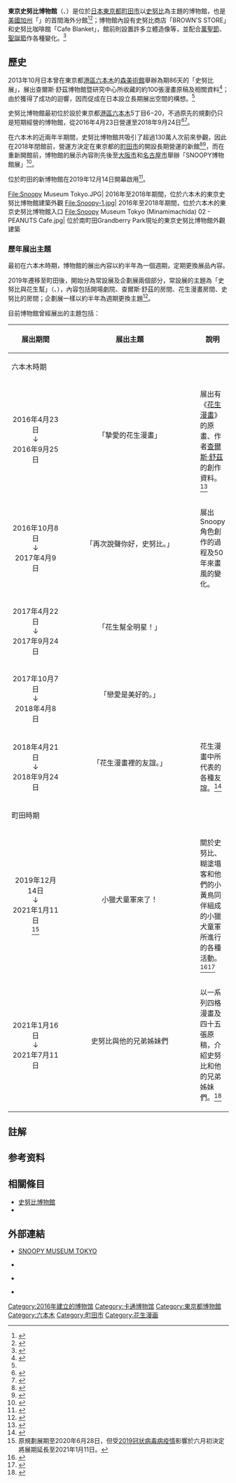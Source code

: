 {{Infobox museum
| 名称            = 史努比博物館
| 其他名称        = スヌーピーミュージアム<br />SNOOPY MUSEUM TOKYO
| logo            =
| logosize        =
| logo_caption    =
| 图像            = File:Snoopy Museum Tokyo.jpeg
| 图像大小        =
| 图像说明        = 2020年，位於町田的東京史努比博物館建築外觀
| map_type        = Japan<!-- Template:Location map系列的模板地名，例如China-->
| latitude        = 35.5096247
| longitude       = 139.4697332
| map_size        =  <!-- default 220-->
| map_caption     =
| former_name     = 
| established     = 2016年4月23日（六本木）<br />2019年12月14日（町田）<!--成立日期-->
| dissolved       = 2018年9月24日（六本木）<!--关闭日期-->
| location        = 日本東京都[[町田市|町田市]]鶴間3-1-1
| type            = 專業博物館
| accreditation   = {{Tsl|ja|ソニー・クリエイティブプロダクツ|索尼創意產品}}
| collections     = 史努比作品
| collection_size = 
| visitors        = <!--参观人数-->
| founder         = <!--建立者-->
| director        = <!--馆长-->
| president       = <!--館长-->
| curator         = <!--策展人-->
| owner           = <!--所有者-->
| publictransit   = [[田园都市线|田园都市线]][[南町田Grandberry_Park車站|南町田Grandberry Park車站]]
| website         = https://snoopymuseum.tokyo/
}}

'''東京史努比博物館'''（{{lang-ja|'''スヌーピーミュージアム'''}}、{{lang-en|'''SNOOPY MUSEUM TOKYO'''}}）是位於[[日本|日本]][[東京都|東京都]][[町田市|町田市]]以[[史努比|史努比]]為主題的博物館，也是[[美國|美國]][[加州|加州]]「{{tsl|en|Charles M. Schulz Museum and Research Center|查爾斯·舒茲博物館暨研究中心}}」的首間海外分館<ref>{{Cite news| url=http://news.ltn.com.tw/news/life/breakingnews/1393545| title=粉絲快來！ 史努比博物館首間海外分館明年東京開幕| date=2015-07-28| newspaper=自由時報| accessdate=2016-08-05| archive-date=2018-12-17| archive-url=https://web.archive.org/web/20181217143327/http://news.ltn.com.tw/news/life/breakingnews/1393545| dead-url=no}}</ref><ref>{{Cite news| url=http://travel.ettoday.net/article/541632.htm| title=全球首間「史努比博物館」海外分館　2016年東京開幕| date=2015-07-28| work=ETtoday| accessdate=2016-08-05| archive-date=2018-08-03| archive-url=https://web.archive.org/web/20180803133956/https://travel.ettoday.net/article/541632.htm| dead-url=no}}</ref>；博物館內設有史努比商店「BROWN'S STORE」和史努比咖啡館「Cafe Blanket」，館前則設置許多立體造像等，並配合[[萬聖節|萬聖節]]、[[聖誕節|聖誕節]]作各種變化。<ref name="Gamer-20150729">{{cite web |language=zh-tw |url=http://gnn.gamer.com.tw/3/118563.html |title=「史努比博物館」2016年3月至2018年9月將於東京六本木期間限定登場 |publisher=[[巴哈姆特電玩資訊站|巴哈姆特電玩資訊站]] |date=2015-07-29 |author=阿Lu |access-date=2015-07-31 |archive-date=2016-09-17 |archive-url=https://web.archive.org/web/20160917214108/http://gnn.gamer.com.tw/3/118563.html |dead-url=no }}</ref>

== 歷史 ==

2013年10月日本曾在東京都[[港區_(東京都)|港區]][[六本木|六本木]]的[[森美術館|森美術館]]舉辦為期86天的「史努比展」，展出查爾斯·舒茲博物館暨研究中心所收藏的約100張漫畫原稿及相關資料<ref>{{Cite web| url=https://www.museum.or.jp/modules/im_event/?controller=event_dtl&input[id]=80653| title=スヌーピー展 しあわせはきみをもっと知ること| work=Internet Museum| publisher=丹青社| language=ja| accessdate=2020-01-06}}</ref>；由於獲得了成功的迴響，因而促成在日本設立長期展出空間的構想。<ref name="Gamer-20150729"/>

史努比博物館最初位於設於東京都[[港區_(東京都)|港區]][[六本木|六本木]]5丁目6−20，不過原先的規劃仍只是短期經營的博物館，從2016年4月23日營運至2018年9月24日<ref>{{Cite web| url=http://www.snoopymuseum.tokyo/about/| title=關於博物館| publisher=SNOOPY MUSEUM TOKYO| accessdate=2016-08-05| language=ja| archive-url=https://web.archive.org/web/20160807205919/http://www.snoopymuseum.tokyo/about/| archive-date=2016-08-07| dead-url=yes}}</ref><ref>{{Cite news| url=http://news.tvbs.com.tw/world/650573| title=東京六本木　史努比第一座：海外博館| date=2016-04-22| work=TVBS| accessdate=2016-08-05| archive-date=2016-08-13| archive-url=https://web.archive.org/web/20160813181958/http://news.tvbs.com.tw/world/650573| dead-url=no}}</ref>。

在六本木的近兩年半期間，史努比博物館共吸引了超過130萬人次前來參觀，因此在2018年閉館前，營運方決定在東京都的[[町田市|町田市]]的{{Tsl|ja|南町田グランベリーパーク|南町田Grandberry Park}}開設長期營運的新館<ref>{{Cite web| url=https://matcha-jp.com/tw/6462?type=news| title=先別急著說再見「東京史努比博物館」2019年秋季搬家| date=2018-08-17| work=MATCHA| language=zh-tw| accessdate=2019-04-13}}</ref><ref>{{Cite web| url=https://snoopymuseum.tokyo/s/smt/page/about?ima=0000| title=ABOUT| publisher=東京史努比博物館| language=ja| accessdate=2020-01-07| archive-date=2021-01-18| archive-url=https://web.archive.org/web/20210118031533/https://snoopymuseum.tokyo/s/smt/page/about?ima=0000| dead-url=no}}</ref>，而在重新開館前，博物館的展示內容則先後至[[大阪市|大阪市]]和[[名古屋市|名古屋市]]舉辦「SNOOPY博物館展」<ref>{{Cite web| url=https://www.beauty321.com/post/23895| title=史努比博物館秋季強勢回歸，就在東京「南町田 GRAND BERRY PARK」，場館是去年兩倍大！| date=2019-04-12| accessdate=2019-04-13| language=zh-tw| work=BEAUTY美人誌| archive-date=2019-04-13| archive-url=https://web.archive.org/web/20190413084634/https://www.beauty321.com/post/23895| dead-url=no}}</ref>。

位於町田的新博物館在2019年12月14日開幕啟用<ref>{{Cite news| url=https://matcha-jp.com/tw/6462?type=news| title=先別急著說再見「東京史努比博物館」2019年秋冬搬家| date=2019-08-08| work=MATCHA| language=zh-tw| accessdate=2019-10-01}}</ref>。

<Gallery widths=200px heights=200px>
File:Snoopy Museum Tokyo.JPG| 2016年至2018年期間，位於六本木的東京史努比博物館建築外觀
File:Snoopy-1.jpg| 2016年至2018年期間，位於六本木的東京史努比博物館入口
File:Snoopy Museum Tokyo (Minamimachida) 02 - PEANUTS Cafe.jpg| 位於南町田Grandberry Park現址的東京史努比博物館外觀建築
</Gallery>

=== 歷年展出主題 ===

最初在六本木時期，博物館的展出內容以約半年為一個週期，定期更換展品內容。

2019年遷移至町田後，開始分為常設展及企劃展兩個部分，常設展的主題為「史努比與花生幫」（{{lang|ja|スヌーピーとピーナッツ・ギャング}}、{{lang|en|SNOOPY AND THE PEANUTS GANG}}），內容包括開場劇院、查爾斯·舒茲的房間、花生漫畫房間、史努比的房間；企劃展一樣以約半年為週期更換主題<Ref>{{Cite news| url=https://supertaste.tvbs.com.tw/topic/article/320658| title=「8公尺巨人史努比」躺好等你！「雙倍大」史努比博物館開幕，超可愛咖啡館免費進場| date=2019-12-19| author=王劭瑜| work=食尚玩家| language=zh-tw| accessdate=2020-01-06}}</ref>。

目前博物館曾經展出的主題包括：

{| class="wikitable" 
! width=113px | 展出期間 !! width=301px | 展出主題 !! 說明
|-
! colspan=3 | 六本木時期
|-
| align=center | 2016年4月23日<br />↓<br />2016年9月25日
| align=center | 「摯愛的花生漫畫」<br />{{lang|ja|「愛しのピーナッツ」}}<br />{{lang|en|"MY FAVORITE PEANUTS"}}
| 展出有《[[花生漫畫|花生漫畫]]》的原畫、作者[[查爾斯·舒茲|查爾斯·舒茲]]的創作資料。<ref>{{Cite news| url=http://www.cna.com.tw/news/ahel/201604210502-1.aspx| title=東京史努比博物館將開幕 有3大魅力| date=2016-04-21| accessdate=2016-08-05| work=中央通訊社| archive-date=2018-08-03| archive-url=https://web.archive.org/web/20180803133712/http://www.cna.com.tw/news/ahel/201604210502-1.aspx| dead-url=no}}</ref>
|-
| align=center | 2016年10月8日<br />↓<br />2017年4月9日
| align=center | 「再次說聲你好，史努比。」<br />{{lang|ja|「もういちど、はじめましてスヌーピー。」}}<br />{{lang|en|"Hello again, Snoopy"}}
| 展出Snoopy角色創作的過程及50年來畫風的變化。
|-
| align=center | 2017年4月22日<br />↓<br />2017年9月24日
| align=center | 「花生幫全明星！」<br />{{lang|ja|「ピーナッツ・ギャング・オールスター！」}}<br />{{lang|en|"PEANUTS GANG ALL STARS!"}}
| 
|-
| align=center | 2017年10月7日<br />↓<br />2018年4月8日
| align=center | 「戀愛是美好的。」<br />{{lang|ja|「恋ってすばらしい。」}}<br />{{lang|en|"Love is Wonderful."}}
| 
|-
| align=center | 2018年4月21日<br />↓<br />2018年9月24日
| align=center | 「花生漫畫裡的友誼。」<br />{{lang|ja|「ともだちは、みんな、ここにいる。」}}<br />{{lang|en|"FRIENDSHIP IN PEANUTS"}}
| 花生漫畫中所代表的各種友誼。<ref>{{Cite news| url=http://www.ntdtv.com/xtr/b5/2018/07/09/a1382729.html| title=東京史努比博物館 友情滿滿最終展| date=2018-07-08| work=新唐人電視台| accessdate=2018-08-05| archive-date=2018-11-13| archive-url=https://web.archive.org/web/20181113064325/http://www.ntdtv.com/xtr/b5/2018/07/09/a1382729.html| dead-url=no}}</ref>
|-
! colspan=3 | 町田時期
|-
| align=center | 2019年12月14日<br />↓<br />2021年1月11日<br /><ref group="註">原規劃展期至2020年6月28日，但受[[2019冠状病毒病疫情|2019冠状病毒病疫情]]影響於六月初決定將展期延長至2021年1月11日。</ref>
| align=center | 小獵犬童軍來了！<br />{{lang|ja|ビーグル・スカウトがやってきた！}}<br />{{lang|en|HERE COME THE BEAGLE SCOUTS!}}
| 關於史努比、糊塗塌客和他們的小黃鳥同伴組成的小獵犬童軍所進行的各種活動。<Ref>{{Cite web| url=https://sally.asia/tw/2019/10/02/snoopy-museum-tokyo-2/| title=「SNOOPY MUSEUM TOKYO」2019年12月14日(六)新開幕！預售票10月1日(二)開始販賣！| work=Sally.asia| date=2019-10-02| language=zh-tw| accessdate=2020-01-06}}</ref><ref>{{Cite web| url=https://www.japaholic.com/tw/article/767231/| title=日本「史努比博物館」盛大復活！12月14日東京南町田重新開幕| author=Tiffany| date=2019-12-14| work=Japaholic| publisher=台湾微告| language=zh-tw| accessdate=2020-01-06| archive-date=2020-10-29| archive-url=https://web.archive.org/web/20201029045643/https://www.japaholic.com/tw/article/767231/| dead-url=no}}</ref>
|-
| align=center | 2021年1月16日<br />↓<br />2021年7月11日
| align=center | 史努比與他的兄弟姊妹們<br />{{lang|ja|スヌーピーと、きょうだい。}}<br />{{lang|en|Snoopy and His Siblings}}
| 以一系列四格漫畫及四十五張原稿，介紹史努比和他的兄弟姊妹們。<ref>{{Cite web| url=https://www.damanwoo.com/node/94442| title=SNOOPY 史奴比與他的 5個兄弟姐妹！東京史奴比博物館最新企劃展覽，45 張原稿以溫馨家人為主題| date=2020-11-25| author=hsiun| work=大人物| language=ja| accessdate=2021-05-04| archive-date=2021-05-08| archive-url=https://web.archive.org/web/20210508212956/https://www.damanwoo.com/node/94442| dead-url=no}}</ref>
|}

== 註解 ==
{{Reflist|group="註"|2}}

== 参考资料 ==
{{Reflist|30em}}

== 相關條目 ==
{{Commonscat|Snoopy Museum Tokyo}}

* [[史努比博物館|史努比博物館]]
* {{Tsl|ja|南町田グランベリーパーク|南町田Grandberry Park}}

== 外部連結 ==

* {{Ja}} [http://www.snoopymuseum.tokyo/ SNOOPY MUSEUM TOKYO] {{Wayback|url=http://www.snoopymuseum.tokyo/ |date=20190926222554 }}
* {{Ja}} {{Facebook|snoopymuseumtokyo|SNOOPY MUSEUM TOKYO}}
* {{Ja}} {{Twitter|snoopy_m_tokyo|SNOOPY MUSEUM TOKYO}}
* {{Ja}} {{instagram|snoopymuseumtokyo|SNOOPY MUSEUM TOKYO}}

{{Snoopy}}
{{DEFAULTSORT:Snoopy Museum}}
[[Category:2016年建立的博物馆|Category:2016年建立的博物馆]]
[[Category:卡通博物馆|Category:卡通博物馆]]
[[Category:東京都博物館|Category:東京都博物館]]
[[Category:六本木|Category:六本木]]
[[Category:町田市|Category:町田市]]
[[Category:花生漫画|Category:花生漫画]]